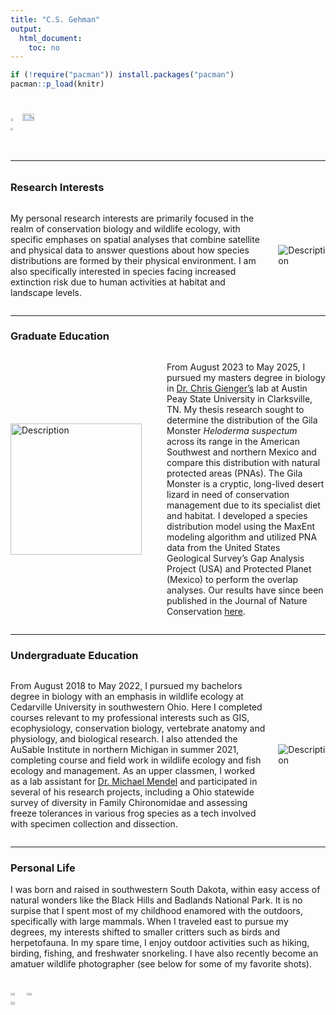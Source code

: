 ```yaml
---
title: "C.S. Gehman"
output:
  html_document:
    toc: no
---
```



```r
if (!require("pacman")) install.packages("pacman")
pacman::p_load(knitr)
```



###

<div style="display: flex; justify-content: space-between;">
  <img src="selfie.JPG" style="width: 22.5%;"/>
  <img src="red_cheeked.PNG" style="width: 53%;"/>
  <img src="camera_selfie.JPG" style="width: 22.5%;"/>
</div>
<!--```{r, echo=FALSE, out.width = '70%', fig.align='center'}
knitr::include_graphics("desert_landscape.jpg") #fig.cap="Gila Monster in southwestern Utah"
```-->
   
<h6 style="text-align: center;" markdown="1">

<!--Email: csgehman7@gmail.com -->

----------------------------------

### Research Interests

<div style="display: flex; align-items: center;">
  <div style="flex: 1;">
  <p>My personal research interests are primarily focused in the realm of conservation biology and wildlife ecology, with specific emphases on spatial analyses that combine satellite and physical data to answer questions about how species distributions are formed by their physical environment. I am also specifically interested in species facing increased extinction risk due to human activities at habitat and landscape levels.</p>
</div>
<div style="flex: 0;">
<img src="hellbender.JPG" alt="Description" style="max-width: 250px; margin-left: 20px;">
</div>
</div>

----------------------------------

### Graduate Education
    

<div style="display: flex; align-items: center;">
  <img src="desert_and_human.JPG" alt="Description" style="width: 210px; margin-right: 40px;">
  <p>From August 2023 to May 2025, I pursued my masters degree in biology in [Dr. Chris Gienger's](https://cmgienger.github.io/index.html) lab at Austin Peay State University in Clarksville, TN. My thesis research sought to determine the distribution of the Gila Monster _Heloderma suspectum_ across its range in the American Southwest and northern Mexico and compare this distribution with natural protected areas (PNAs). The Gila Monster is a cryptic, long-lived desert lizard in need of conservation management due to its specialist diet and habitat. I developed a species distribution model using the MaxEnt modeling algorithm and utilized PNA data from the United States Geological Survey's Gap Analysis Project (USA) and Protected Planet (Mexico) to perform the overlap analyses. Our results have since been published in the Journal of Nature Conservation [here](https://www.sciencedirect.com/science/article/abs/pii/S1617138125001219).</p>
</div>


----------------------------------

### Undergraduate Education

<div style="display: flex; align-items: center;">
  <div style="flex: 1;">
  <p>From August 2018 to May 2022, I pursued my bachelors degree in biology with an emphasis in wildlife ecology at Cedarville University in southwestern Ohio. Here I completed courses relevant to my professional interests such as GIS, ecophysiology, conservation biology, vertebrate anatomy and physiology, and biological research. I also attended the AuSable Institute in northern Michigan in summer 2021, completing course and field work in wildlife ecology and fish ecology and management. As an upper classmen, I worked as a lab assistant for [Dr. Michael Mendel](https://www.researchgate.net/profile/Michael-Mendel-3) and participated in several of his research projects, including a Ohio statewide survey of diversity in Family Chironomidae and assessing freeze tolerances in various frog species as a tech involved with specimen collection and dissection.</p>
</div>
<div style="flex: 0;">
<img src="trail_cam_setup.JPG" alt="Description" style="max-width: 250px; margin-left: 20px;">
</div>
</div>

----------------------------------

### Personal Life

I was born and raised in southwestern South Dakota, within easy access of natural wonders like the Black Hills and Badlands National Park. It is no surpise that I spent most of my childhood enamored with the outdoors, specifically with large mammals. When I traveled east to pursue my degrees, my interests shifted to smaller critters such as birds and herpetofauna. In my spare time, I enjoy outdoor activities such as hiking, birding, fishing, and freshwater snorkeling. I have also recently become an amatuer wildlife photographer (see below for some of my favorite shots).

<div style="display: flex; justify-content: space-between;">
  <img src="desert_tortoise.JPG" style="width: 33%;"/>
  <img src="proth_warbler.JPG" style="width: 33%;"/>
  <img src="copperhead_head.JPG" style="width: 33%;"/>
</div>

<!-- for adding the figure caption below the image
<!--<img src="copperhead_head.jpg" alt="Description of image" style="display: block; margin: auto;" />
<p style="text-align: center; font-style: italic;">Figure 1: Your caption text here.</p>-->

